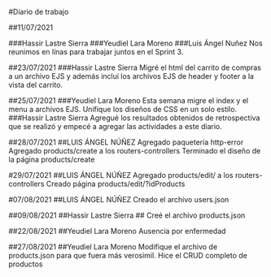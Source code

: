 
#Diario de trabajo

##11/07/2021

###Hassir Lastre Sierra
###Yeudiel Lara Moreno
###Luis Ángel Nuñez
Nos reunimos en línas para trabajar juntos en el Sprint 3.

##23/07/2021
###Hassir Lastre Sierra
Migré el html del carrito de compras a un archivo EJS y además incluí los archivos EJS de header y footer a la vista del carrito.

##25/07/2021
###Yeudiel Lara Moreno 
Esta semana migre el index y el menu a archivos EJS. Unifique los diseños de CSS en un solo estilo.
###Hassir Lastre Sierra 
Agregué los resultados obtenidos de retrospectiva que se realizó y empecé a agregar las actividades a este diario.

##28/07/2021
##LUIS ÁNGEL NÚÑEZ
 Agregado paquetería http-error
 Agregado products/create a los routers-controllers
 Terminado el diseño de la página products/create

#29/07/2021
##LUIS ÁNGEL NÚÑEZ
 Agregado products/edit/ a los routers-controllers
 Creado página products/edit/?idProducts

#07/08/2021
##LUIS ÁNGEL NÚÑEZ
  Creado el archivo users.json

##09/08/2021
##Hassir Lastre Sierra
## Creé el archivo products.json

##22/08/2021
##Yeudiel Lara Moreno
Ausencia por enfermedad 

##27/08/2021 
##Yeudiel Lara Moreno 
Modifique el archivo de products.json para que fuera más verosimil. 
Hice el CRUD completo de productos 


